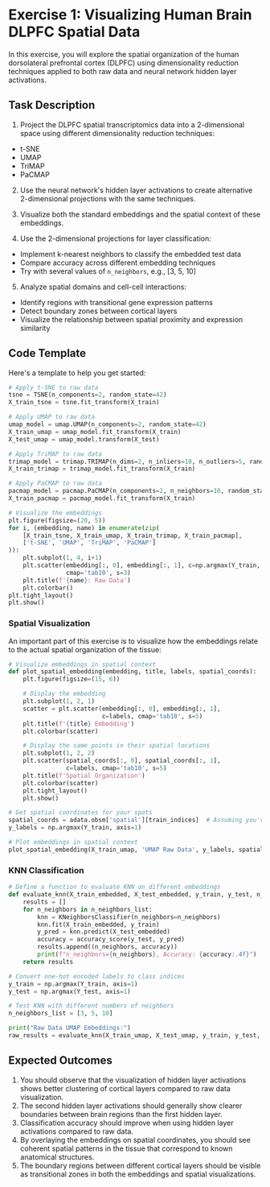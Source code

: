 # Exercise 1: Visualizing Human Brain DLPFC Spatial Data

In this exercise, you will explore the spatial organization of the human dorsolateral prefrontal cortex (DLPFC) using dimensionality reduction techniques applied to both raw data and neural network hidden layer activations.

## Task Description

1. Project the DLPFC spatial transcriptomics data into a 2-dimensional space using different dimensionality reduction techniques:
- t-SNE
- UMAP
- TriMAP
- PaCMAP

2. Use the neural network's hidden layer activations to create alternative 2-dimensional projections with the same techniques.

3. Visualize both the standard embeddings and the spatial context of these embeddings.

4. Use the 2-dimensional projections for layer classification:
- Implement k-nearest neighbors to classify the embedded test data
- Compare accuracy across different embedding techniques
- Try with several values of `n_neighbors`, e.g., [3, 5, 10]

5. Analyze spatial domains and cell-cell interactions:
- Identify regions with transitional gene expression patterns
- Detect boundary zones between cortical layers
- Visualize the relationship between spatial proximity and expression similarity

## Code Template

Here's a template to help you get started:

```python
# Apply t-SNE to raw data
tsne = TSNE(n_components=2, random_state=42)
X_train_tsne = tsne.fit_transform(X_train)

# Apply UMAP to raw data
umap_model = umap.UMAP(n_components=2, random_state=42)
X_train_umap = umap_model.fit_transform(X_train)
X_test_umap = umap_model.transform(X_test)

# Apply TriMAP to raw data
trimap_model = trimap.TRIMAP(n_dims=2, n_inliers=10, n_outliers=5, random_state=42)
X_train_trimap = trimap_model.fit_transform(X_train)

# Apply PaCMAP to raw data
pacmap_model = pacmap.PaCMAP(n_components=2, n_neighbors=10, random_state=42)
X_train_pacmap = pacmap_model.fit_transform(X_train)

# Visualize the embeddings
plt.figure(figsize=(20, 5))
for i, (embedding, name) in enumerate(zip(
    [X_train_tsne, X_train_umap, X_train_trimap, X_train_pacmap],
    ['t-SNE', 'UMAP', 'TriMAP', 'PaCMAP']
)):
    plt.subplot(1, 4, i+1)
    plt.scatter(embedding[:, 0], embedding[:, 1], c=np.argmax(Y_train, axis=1),
                cmap='tab10', s=3)
    plt.title(f'{name}: Raw Data')
    plt.colorbar()
plt.tight_layout()
plt.show()
```

### Spatial Visualization

An important part of this exercise is to visualize how the embeddings relate to the actual spatial organization of the tissue:

```python
# Visualize embeddings in spatial context
def plot_spatial_embedding(embedding, title, labels, spatial_coords):
    plt.figure(figsize=(15, 6))

    # Display the embedding
    plt.subplot(1, 2, 1)
    scatter = plt.scatter(embedding[:, 0], embedding[:, 1],
                          c=labels, cmap='tab10', s=5)
    plt.title(f'{title} Embedding')
    plt.colorbar(scatter)

    # Display the same points in their spatial locations
    plt.subplot(1, 2, 2)
    plt.scatter(spatial_coords[:, 0], spatial_coords[:, 1],
                c=labels, cmap='tab10', s=5)
    plt.title(f'Spatial Organization')
    plt.colorbar(scatter)
    plt.tight_layout()
    plt.show()

# Get spatial coordinates for your spots
spatial_coords = adata.obsm['spatial'][train_indices]  # Assuming you've tracked indices
y_labels = np.argmax(Y_train, axis=1)

# Plot embeddings in spatial context
plot_spatial_embedding(X_train_umap, 'UMAP Raw Data', y_labels, spatial_coords)
```

### KNN Classification

```python
# Define a function to evaluate KNN on different embeddings
def evaluate_knn(X_train_embedded, X_test_embedded, y_train, y_test, n_neighbors_list):
    results = []
    for n_neighbors in n_neighbors_list:
        knn = KNeighborsClassifier(n_neighbors=n_neighbors)
        knn.fit(X_train_embedded, y_train)
        y_pred = knn.predict(X_test_embedded)
        accuracy = accuracy_score(y_test, y_pred)
        results.append((n_neighbors, accuracy))
        print(f"n_neighbors={n_neighbors}, Accuracy: {accuracy:.4f}")
    return results

# Convert one-hot encoded labels to class indices
y_train = np.argmax(Y_train, axis=1)
y_test = np.argmax(Y_test, axis=1)

# Test KNN with different numbers of neighbors
n_neighbors_list = [3, 5, 10]

print("Raw Data UMAP Embeddings:")
raw_results = evaluate_knn(X_train_umap, X_test_umap, y_train, y_test, n_neighbors_list)
```

## Expected Outcomes

1. You should observe that the visualization of hidden layer activations shows better clustering of cortical layers compared to raw data visualization.
2. The second hidden layer activations should generally show clearer boundaries between brain regions than the first hidden layer.
3. Classification accuracy should improve when using hidden layer activations compared to raw data.
4. By overlaying the embeddings on spatial coordinates, you should see coherent spatial patterns in the tissue that correspond to known anatomical structures.
5. The boundary regions between different cortical layers should be visible as transitional zones in both the embeddings and spatial visualizations.
